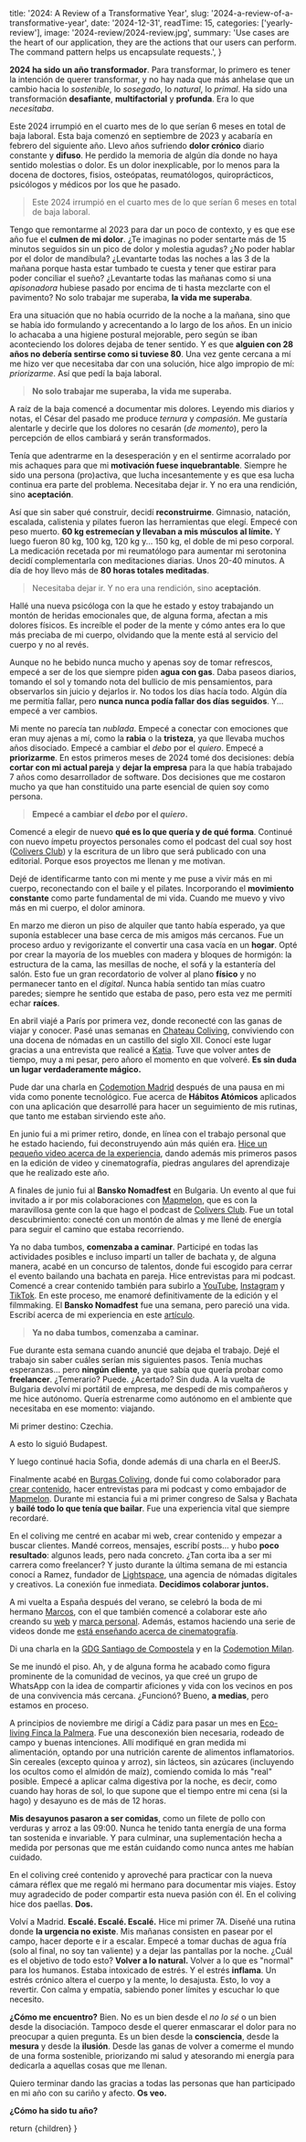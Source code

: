 
  title: '2024: A Review of a Transformative Year',
  slug: '2024-a-review-of-a-transformative-year',
  date: '2024-12-31',
  readTime: 15,
  categories: ['yearly-review'],
  image: '2024-review/2024-review.jpg',
  summary:
    'Use cases are the heart of our application, they are the actions that our users can perform. The command pattern helps us encapsulate requests.',
}

**2024 ha sido un año transformador**. Para transformar, lo primero es tener la intención de querer transformar, y no hay nada que más anhelase que un cambio hacia lo _sostenible_, lo _sosegado_, lo _natural_, lo _primal_. Ha sido una transformación **desafiante**, **multifactorial** y **profunda**. Era lo que _necesitaba_.

Este 2024 irrumpió en el cuarto mes de lo que serían 6 meses en total de baja laboral. Esta baja comenzó en septiembre de 2023 y acabaría en febrero del siguiente año. Llevo años sufriendo **dolor crónico** diario constante y **difuso**. He perdido la memoria de algún día donde no haya sentido molestias o dolor. Es un dolor inexplicable, por lo menos para la docena de doctores, fisios, osteópatas, reumatólogos, quiroprácticos, psicólogos y médicos por los que he pasado.

> Este 2024 irrumpió en el cuarto mes de lo que serían 6 meses en total de baja laboral.

Tengo que remontarme al 2023 para dar un poco de contexto, y es que ese año fue el **culmen de mi dolor**. ¿Te imaginas no poder sentarte más de 15 minutos seguidos sin un pico de dolor y molestia agudas? ¿No poder hablar por el dolor de mandíbula? ¿Levantarte todas las noches a las 3 de la mañana porque hasta estar tumbado te cuesta y tener que estirar para poder conciliar el sueño? ¿Levantarte todas las mañanas como si una _apisonadora_ hubiese pasado por encima de ti hasta mezclarte con el pavimento? No solo trabajar me superaba, **la vida me superaba**.

Era una situación que no había ocurrido de la noche a la mañana, sino que se había ido formulando y acrecentando a lo largo de los años. En un inicio lo achacaba a una higiene postural mejorable, pero según se iban aconteciendo los dolores dejaba de tener sentido. Y es que **alguien con 28 años no debería sentirse como si tuviese 80**. Una vez gente cercana a mí me hizo ver que necesitaba dar con una solución, hice algo impropio de mí: _priorizarme_. Así que pedí la baja laboral.

> **No solo trabajar me superaba, la vida me superaba.**

A raíz de la baja comencé a documentar mis dolores. Leyendo mis diarios y notas, el César del pasado me produce _ternura_ y _compasión_. Me gustaría alentarle y decirle que los dolores no cesarán (_de momento_), pero la percepción de ellos cambiará y serán transformados.

Tenía que adentrarme en la desesperación y en el sentirme acorralado por mis achaques para que mi **motivación fuese inquebrantable**. Siempre he sido una persona (pro)activa, que lucha incesantemente y es que esa lucha continua era parte del problema. Necesitaba dejar ir. Y no era una rendición, sino **aceptación**.

Así que sin saber qué construir, decidí **reconstruirme**. Gimnasio, natación, escalada, calistenia y pilates fueron las herramientas que elegí. Empecé con peso muerto. **60 kg estremecían y llevaban a mis músculos al límite.** Y luego fueron 80 kg, 100 kg, 120 kg y... 150 kg, el doble de mi peso corporal. La medicación recetada por mi reumatólogo para aumentar mi serotonina decidí complementarla con meditaciones diarias. Unos 20-40 minutos. A día de hoy llevo más de **80 horas totales meditadas**.

> Necesitaba dejar ir. Y no era una rendición, sino **aceptación**.

Hallé una nueva psicóloga con la que he estado y estoy trabajando un montón de heridas emocionales que, de alguna forma, afectan a mis dolores físicos. Es increíble el poder de la mente y cómo antes era lo que más preciaba de mi cuerpo, olvidando que la mente está al servicio del cuerpo y no al revés.

Aunque no he bebido nunca mucho y apenas soy de tomar refrescos, empecé a ser de los que siempre piden **agua con gas**. Daba paseos diarios, tomando el sol y tomando nota del bullicio de mis pensamientos, para observarlos sin juicio y dejarlos ir. No todos los días hacía todo. Algún día me permitía fallar, pero **nunca nunca podía fallar dos días seguidos**. Y... empecé a ver cambios.

Mi mente no parecía tan _nublada_. Empecé a conectar con emociones que eran muy ajenas a mí, como la **rabia** o la **tristeza**, ya que llevaba muchos años disociado. Empecé a cambiar el _debo_ por el _quiero_. Empecé a **priorizarme**. En estos primeros meses de 2024 tomé dos decisiones: debía **cortar con mi actual pareja** y **dejar la empresa** para la que había trabajado 7 años como desarrollador de software. Dos decisiones que me costaron mucho ya que han constituido una parte esencial de quien soy como persona.

> **Empecé a cambiar el _debo_ por el _quiero_.**

Comencé a elegir de nuevo **qué es lo que quería y de qué forma**. Continué con nuevo ímpetu proyectos personales como el podcast del cual soy host ([Colivers Club](https://coliversclub.com/)) y la escritura de un libro que será publicado con una editorial. Porque esos proyectos me llenan y me motivan.

Dejé de identificarme tanto con mi mente y me puse a vivir más en mi cuerpo, reconectando con el baile y el pilates. Incorporando el **movimiento constante** como parte fundamental de mi vida. Cuando me muevo y vivo más en mi cuerpo, el dolor aminora.

En marzo me dieron un piso de alquiler que tanto había esperado, ya que suponía establecer una base cerca de mis amigos más cercanos. Fue un proceso arduo y revigorizante el convertir una casa vacía en un **hogar**. Opté por crear la mayoría de los muebles con madera y bloques de hormigón: la estructura de la cama, las mesillas de noche, el sofá y la estantería del salón. Esto fue un gran recordatorio de volver al plano **físico** y no permanecer tanto en el _digital_. Nunca había sentido tan mías cuatro paredes; siempre he sentido que estaba de paso, pero esta vez me permití echar **raíces**.

En abril viajé a París por primera vez, donde reconecté con las ganas de viajar y conocer. Pasé unas semanas en [Chateau Coliving](https://chateaucoliving.com/), conviviendo con una docena de nómadas en un castillo del siglo XII. Conocí este lugar gracias a una entrevista que realicé a [Katia](https://open.spotify.com/episode/05j2L1CJV8xsfoTLBwSVbs?si=819fcd91f6084954). Tuve que volver antes de tiempo, muy a mi pesar, pero añoro el momento en que volveré. **Es sin duda un lugar verdaderamente mágico.**

Pude dar una charla en [Codemotion Madrid](https://conferences.codemotion.com/madrid2024/en/speakers/) después de una pausa en mi vida como ponente tecnológico. Fue acerca de **Hábitos Atómicos** aplicados con una aplicación que desarrollé para hacer un seguimiento de mis rutinas, que tanto me estaban sirviendo este año.

En junio fui a mi primer retiro, donde, en línea con el trabajo personal que he estado haciendo, fui deconstruyendo aún más quién era. [Hice un pequeño video acerca de la experiencia](https://youtu.be/gXvYDcGg3js), dando además mis primeros pasos en la edición de video y cinematografía, piedras angulares del aprendizaje que he realizado este año.

A finales de junio fui al **Bansko Nomadfest** en Bulgaria. Un evento al que fui invitado a ir por mis colaboraciones con [Mapmelon](https://www.mapmelon.com/), que es con la maravillosa gente con la que hago el podcast de [Colivers Club](https://coliversclub.com/). Fue un total descubrimiento: conecté con un montón de almas y me llené de energía para seguir el camino que estaba recorriendo.

Ya no daba tumbos, **comenzaba a caminar**. Participé en todas las actividades posibles e incluso impartí un taller de bachata y, de alguna manera, acabé en un concurso de talentos, donde fui escogido para cerrar el evento bailando una bachata en pareja. Hice entrevistas para mi podcast. Comencé a crear contenido también para subirlo a [YouTube](https://www.youtube.com/@cesalberca), [Instagram](https://instagram.com/cesalberca) y [TikTok](https://www.tiktok.com/@cesalberca). En este proceso, me enamoré definitivamente de la edición y el filmmaking. El **Bansko Nomadfest** fue una semana, pero pareció una vida. Escribí acerca de mi experiencia en este [artículo](https://www.mapmelon.com/blog/bansko-nomadfest-2024).

> **Ya no daba tumbos, comenzaba a caminar.**

Fue durante esta semana cuando anuncié que dejaba el trabajo. Dejé el trabajo sin saber cuáles serían mis siguientes pasos. Tenía muchas esperanzas... pero **ningún cliente**, ya que sabía que quería probar como **freelancer**. ¿Temerario? Puede. ¿Acertado? Sin duda. A la vuelta de Bulgaria devolví mi portátil de empresa, me despedí de mis compañeros y me hice autónomo. Quería estrenarme como autónomo en el ambiente que necesitaba en ese momento: viajando.

Mi primer destino: Czechia.

A esto lo siguió Budapest.

Y luego continué hacia Sofia, donde además di una charla en el BeerJS.

Finalmente acabé en [Burgas Coliving](https://burgascoliving.com/), donde fui como colaborador para [crear contenido](https://www.instagram.com/p/C_TfnLiiRY6/), hacer entrevistas para mi podcast y como embajador de [Mapmelon](https://www.mapmelon.com/). Durante mi estancia fui a mi primer congreso de Salsa y Bachata y **bailé todo lo que tenía que bailar**. Fue una experiencia vital que siempre recordaré.

En el coliving me centré en acabar mi web, crear contenido y empezar a buscar clientes. Mandé correos, mensajes, escribí posts... y hubo **poco resultado**: algunos leads, pero nada concreto. ¿Tan corta iba a ser mi carrera como freelancer? Y justo durante la última semana de mi estancia conocí a Ramez, fundador de [Lightspace](https://www.lightspace.com/), una agencia de nómadas digitales y creativos. La conexión fue inmediata. **Decidimos colaborar juntos.**

A mi vuelta a España después del verano, se celebró la boda de mi hermano [Marcos](https://www.instagram.com/marcosalberca/), con el que también comencé a colaborar este año creando su [web](https://marcosalberca.com/) y [marca personal](https://marcosalberca.com/blogs/noticias/nuevo-logo-marcos-alberca). Además, estamos haciendo una serie de videos donde me [está enseñando acerca de cinematografía](https://www.youtube.com/watch?v=g_cJvVvm5HQ&list=PLA-V-aKPq1MP0DSWEcTRFVrCrK1DoQtzK).

Di una charla en la [GDG Santiago de Compostela](https://gdg.community.dev/events/details/google-gdg-santiago-de-compostela-presents-devfest-santiago-de-compostela-2024/) y en la [Codemotion Milan](https://conferences.codemotion.com/milan2024/it/home/).

Se me inundó el piso. Ah, y de alguna forma he acabado como figura prominente de la comunidad de vecinos, ya que creé un grupo de WhatsApp con la idea de compartir aficiones y vida con los vecinos en pos de una convivencia más cercana. ¿Funcionó? Bueno, **a medias**, pero estamos en proceso.

A principios de noviembre me dirigí a Cádiz para pasar un mes en [Eco-living Finca la Palmera](https://eco-living.org/). Fue una desconexión bien necesaria, rodeado de campo y buenas intenciones. Allí modifiqué en gran medida mi alimentación, optando por una nutrición carente de alimentos inflamatorios. Sin cereales (excepto quinoa y arroz), sin lácteos, sin azúcares (incluyendo los ocultos como el almidón de maíz), comiendo comida lo más "real" posible. Empecé a aplicar calma digestiva por la noche, es decir, como cuando hay horas de sol, lo que supone que el tiempo entre mi cena (si la hago) y desayuno es de más de 12 horas.

**Mis desayunos pasaron a ser comidas**, como un filete de pollo con verduras y arroz a las 09:00. Nunca he tenido tanta energía de una forma tan sostenida e invariable. Y para culminar, una suplementación hecha a medida por personas que me están cuidando como nunca antes me habían cuidado.

En el coliving creé contenido y aproveché para practicar con la nueva cámara réflex que me regaló mi hermano para documentar mis viajes. Estoy muy agradecido de poder compartir esta nueva pasión con él. En el coliving hice dos paellas. **Dos.**

Volví a Madrid. **Escalé. Escalé. Escalé.** Hice mi primer 7A. Diseñé una rutina donde **la urgencia no existe**. Mis mañanas consisten en pasear por el campo, hacer deporte e ir a escalar. Empecé a tomar duchas de agua fría (solo al final, no soy tan valiente) y a dejar las pantallas por la noche. ¿Cuál es el objetivo de todo esto? **Volver a lo natural.** Volver a lo que es "normal" para los humanos. Estaba intoxicado de estrés. Y el estrés **inflama**. Un estrés crónico altera el cuerpo y la mente, lo desajusta. Esto, lo voy a revertir. Con calma y empatía, sabiendo poner límites y escuchar lo que necesito.

**¿Cómo me encuentro?**
Bien. No es un bien desde el _no lo sé_ o un bien desde la disociación. Tampoco desde el querer enmascarar el dolor para no preocupar a quien pregunta. Es un bien desde la **consciencia**, desde la **mesura** y desde la **ilusión**. Desde las ganas de volver a comerme el mundo de una forma sostenible, priorizando mi salud y atesorando mi energía para dedicarla a aquellas cosas que me llenan.

Quiero terminar dando las gracias a todas las personas que han participado en mi año con su cariño y afecto. **Os veo.**

**¿Cómo ha sido tu año?**

  return <PostLayout slug="2024-a-review-of-a-transformative-year">{children}</PostLayout>
}
